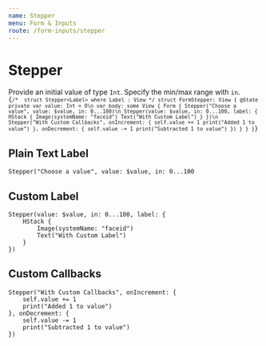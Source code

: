 ```yaml
---
name: Stepper
menu: Form & Inputs
route: /form-inputs/stepper
---
```



# Stepper
Provide an initial value of type `Int`. Specify the min/max range with `in`.
<ContentBlock imgName="Form-stepper.png">
  <code className="clike">
    {`
/* 
    struct Stepper<Label> where Label : View
*/
struct FormStepper: View {
    @State private var value: Int = 0\n
    var body: some View {
        Form {
            Stepper("Choose a value", value: $value, in: 0...100)\n
            Stepper(value: $value, in: 0...100, label: {
                HStack {
                    Image(systemName: "faceid")
                    Text("With Custom Label")
                }
            })\n
            Stepper("With Custom Callbacks", onIncrement: {
                self.value += 1
                print("Added 1 to value")
            }, onDecrement: {
                self.value -= 1
                print("Subtracted 1 to value")
            })
        }
    }
}
    `}
  </code>
</ContentBlock>

## Plain Text Label 
```clike 
Stepper("Choose a value", value: $value, in: 0...100
```

## Custom Label 
```clike 
Stepper(value: $value, in: 0...100, label: {
    HStack {
        Image(systemName: "faceid")
        Text("With Custom Label")
    }
})
```

## Custom Callbacks
```clike 
Stepper("With Custom Callbacks", onIncrement: {
    self.value += 1
    print("Added 1 to value")
}, onDecrement: {
    self.value -= 1
    print("Subtracted 1 to value")
})
```